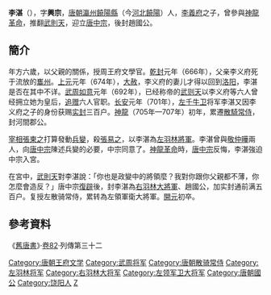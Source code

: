 '''李湛'''（{{bd|7世纪||710年代|catIdx=L}}），字'''興宗'''，[[唐朝|唐朝]][[瀛州_(北魏)|瀛州]][[饒陽縣|饒陽縣]]（今[[河北|河北]][[饶阳县|饒陽]]）人，[[李義府|李義府]]之子，曾參與[[神龍革命|神龍革命]]，推翻[[武則天|武則天]]，迎立[[唐中宗|唐中宗]]，後封趙國公。

==簡介==
年方六歲，以父親的關係，授周王府文學官。[[乾封|乾封]]元年（666年），父亲李义府死于流放的[[巂州|巂州]]。[[上元_(唐高宗)|上元]]元年（674年），[[大赦|大赦]]，李义府的妻儿才得以回到[[洛阳|洛阳]]，李湛是否在其中不详。[[武周|武周]][[如意_(年号)|如意]]元年（692年），已经称帝的[[武则天|武则天]]以李义府等六人曾经拥立她为皇后，[[追赠|追赠]]六人官职。[[长安_(年号)|长安]]元年（701年），[[左千牛卫|左千牛卫]]将军李湛又因李义府之子的身份获赐[[实封|实封]]三百户。[[神龍_(年號)|神龍]]（705年—707年）初年，累遷[[散騎常侍|散騎常侍]]，封河間郡公。

[[宰相|宰相]][[張柬之|張柬之]]打算發動[[兵變|兵變]]，殺[[張易之|張易之]]，以李湛為[[左羽林將軍|左羽林將軍]]。李湛曾與[[敬仲曄|敬仲曄]]兩人，向[[唐中宗|唐中宗]]陳述兵變的必要，中宗同意了。[[神龍革命|神龍革命]]時，[[唐中宗|唐中宗]]反悔，李湛強迫中宗入宮。

在宮中，[[武則天|武則天]]對李湛說：「你也是政變中的將領麼？我對你跟你父親都不薄，你怎麼會造反？」唐中宗[[復辟|復辟]]後，封李湛為[[右羽林大將軍|右羽林大將軍]]、趙國公，加实封通前满五百户。复授左散骑常侍，累转為左領軍衛大將軍。[[開元|開元]]初卒。

==參考資料==
《[[舊唐書|舊唐書]]》·[[s:舊唐書/卷82|卷82]]·列傳第三十二

{{DEFAULTSORT:L}}
[[Category:唐朝王府文学|Category:唐朝王府文学]]
[[Category:武周将军|Category:武周将军]]
[[Category:唐朝散骑常侍|Category:唐朝散骑常侍]]
[[Category:左羽林将军|Category:左羽林将军]]
[[Category:右羽林大将军|Category:右羽林大将军]]
[[Category:左领军卫大将军|Category:左领军卫大将军]]
[[Category:唐朝國公|Category:唐朝國公]]
[[Category:饶阳人|Category:饶阳人]]
[[Category:李姓|Z]]